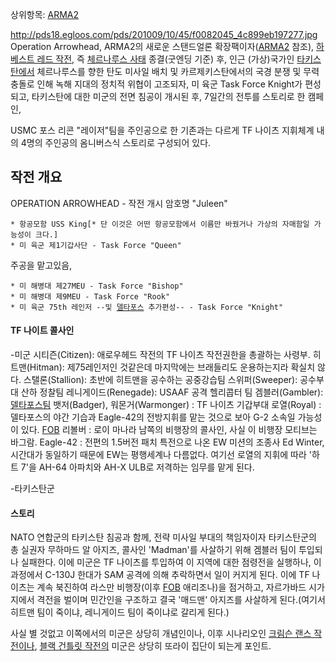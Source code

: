 상위항목: [[ARMA2]]

http://pds18.egloos.com/pds/201009/10/45/f0082045_4c899eb197277.jpg
Operation Arrowhead, ARMA2의 새로운 스탠드얼론 확장팩이자([[ARMA2]] 참조), [[하베스트 레드 작전]], 즉 [[체르나루스 사태]] 종결(굿엔딩 기준) 후, 인근 (가상)국가인 [[타키스탄]]에서 체르나루스를 향한 탄도 미사일 배치 및 카르제키스탄에서의 국경 분쟁 및 무력 충돌로 인해 녹해 지대의 정치적 위협이 고조되자, 미 육군 Task Force Knight가 편성되고, 타키스탄에 대한 미군의 전면 침공이 개시된 후, 7일간의 전투를 스토리로 한 캠페인,

USMC 포스 리콘 "레이저"팀을 주인공으로 한 기존과는 다르게 TF 나이츠 지휘체계 내의 4명의 주인공의 옴니버스식 스토리로 구성되어 있다.
== 작전 개요 ==
OPERATION ARROWHEAD - 작전 개시 암호명 "Juleen"
 * 항공모함 USS King[* 단 이것은 어떤 항공모함에서 이름만 바꿨거나 가상의 자매함일 가능성이 크다.]
 * 미 육군 제1기갑사단 - Task Force "Queen"
주공을 맡고있음,
 * 미 해병대 제27MEU - Task Force "Bishop"
 * 미 해병대 제9MEU - Task Force "Rook"
 * 미 육군 75th 레인저 --및 [[델타 포스|델타포스]] 추가편성-- - Task Force "Knight"

==== TF 나이트 콜사인 ====

-미군
시티즌(Citizen): 애로우헤드 작전의 TF 나이츠 작전권한을 총괄하는 사령부.
히트맨(Hitman): 제75레인저인 것같은데 마지막에는 브래들리도 운용하는지라 확실치 않다.
스탤론(Stallion): 초반에 히트맨을 공수하는 공중강습팀
스위퍼(Sweeper): 공수부대 산하 정찰팀
레니게이드(Renegade): USAAF 공격 헬리콥터 팀
겜블러(Gambler): [[델타 포스|델타포스]]팀
뱃저(Badger), 워몬거(Warmonger) : TF 나이츠 기갑부대
로열(Royal) : 델타포스의 야간 기습과 Eagle-42의 전방지휘를 맡는 것으로 보아 G-2 소속일 가능성이 있다.
[[FOB]] 리볼버 : 로이 마나라 남쪽의 비행장의 콜사인, 사실 이 비행장 모티브는 바그람.
Eagle-42 : 전편의 1.5버전 패치 특전으로 나온 EW 미션의 조종사 Ed Winter, 시간대가 동일하기 때문에 EW는 평행세계나 다름없다. 여기선 로열의 지휘에 따라 '하트 7'을 AH-64 아파치와 AH-X ULB로 저격하는 임무를 맡게 된다.

-타키스탄군


==== 스토리 ====
NATO 연합군의 타키스탄 침공과 함께, 전략 미사일 부대의 책임자이자 타키스탄군의 총 실권자 무하마드 알 아지즈, 콜사인 'Madman'를 사살하기 위해 겜블러 팀이 투입되나 실패한다. 이에 미군은 TF 나이츠를 투입하여 이 지역에 대한 점령전을 실행하나, 이 과정에서 C-130J 한대가 SAM 공격에 의해 추락하면서 일이 커지게 된다. 이에 TF 나이츠는 계속 북진하여 라스만 비행장(이후 [[FOB]] 애리조나)을 점거하고, 자르가바드 시가지에서 격전을 벌이며 민간인을 구조하고 결국 '매드맨' 아지즈를 사살하게 된다.(여기서 히트맨 팀이 죽이냐, 레니게이드 팀이 죽이냐로 갈리게 된다.)

사실 별 것없고 이쪽에서의 미군은 상당히 개념인이나, 이후 시나리오인 [[크림슨 랜스 작전]]이나, [[블랙 건틀릿 작전]]의 미군은 상당히 또라이 집단이 되는게 포인트.
